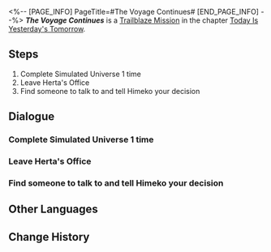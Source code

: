 <%-- [PAGE_INFO]
PageTitle=#The Voyage Continues#
[END_PAGE_INFO] --%>
{{Stub|Dialogue.}}
{{Mission Infobox
|id            = 1000402
|title         = 
|image         = Mission The Voyage Continues.png{{subst:void|<!--$UPLOAD:<<SpriteOutput/Chronicle/1000402.png>-<Mission The Voyage Continues.png>-<Fate's Atlas Images>>-->}}
|type          = Trailblaze
|event_name    = 
|chapter       = Today Is Yesterday's Tomorrow
|requirements  = [[Trailblaze Mission]] ''[[Lingering Shadows]]'' completed
|summary       = Upon opening your eyes, you realize that you are still in the space station.<br />"When you have a chance to make a choice, make one that you know you won't regret."<br />You haven't made up your mind yet, or could it be that you have. However, you're just not sure if anyone else shares your point of view...<br />It's alright. You can hide it deep in your heart and listen to what others think...<br />Is it possible that you all think the same?
|characters    = Trailblazer
|startLocation = [[Herta Space Station]] - [[Master Control Zone]]
|world         = Herta Space Station
|area          = Master Control Zone
|prev          = Lingering Shadows
|next          = Drifting Between the Stars
|rewards       = Trailblaze EXP*200; Travel Encounters*4; Credit*10,000
}}
'''''The Voyage Continues''''' is a [[Trailblaze Mission]] in the chapter [[Today Is Yesterday's Tomorrow]].

==Steps==
# Complete Simulated Universe 1 time
# Leave Herta's Office
# Find someone to talk to and tell Himeko your decision

<!--
==Gameplay Notes==

--><!--
==Trial Character==

-->
==Dialogue==
{{Stub Dialogue}}
===Complete Simulated Universe 1 time{{subst:void|<!--100040129-->}}===
{{Mission Description|type=trailblaze|location=Master Control Zone|So, there's more than one Herta... It makes sense now that you think about it. This Herta wants you to head to her office.<br />Looks like Herta developed a Simulated Universe together with a few other members of the Genius Society to explore the truth of the universe.<br />Let's give it a try.}}
{{Dialogue Start}}
:{{tx}}
{{Dialogue End}}

===Leave Herta's Office{{subst:void|<!--100040130-->}}===
{{Mission Description|type=trailblaze|location=Master Control Zone|update|These words resurface in your mind once more. "When you have a chance to make a choice, make one that you know you won't regret."<br />You haven't made up your mind yet, or could it be that you have. However, you're just not sure if anyone else shares your point of view...<br />It's alright. You can hide it deep in your heart and listen to what others think...<br />Is it possible that you all think the same?}}
{{Dialogue Start}}
:{{tx}}
{{Dialogue End}}

===Find someone to talk to and tell Himeko your decision{{subst:void|<!--100040131-->}}===
{{Dialogue Start}}
:{{tx}}
{{Dialogue End}}

==Other Languages==
{{Other Languages
|en   = The Voyage Continues
|zhs  = 旅途正在继续
|zht  = 旅途正在繼續
|ja   = 旅は続く
|ko   = 계속되는 여정
|es   = La travesía continúa
|fr   = Le voyage continue
|ru   = Путешествие продолжается
|th   = การเดินทางกำลังดำเนินต่อไป
|vi   = Hành Trình Đang Tiếp Diễn
|de   = Die Reise geht weiter
|id   = Perjalanan Sedang Berlanjut
|pt   = A Viagem Continua
}}

==Change History==
{{Change History|1.0}}
